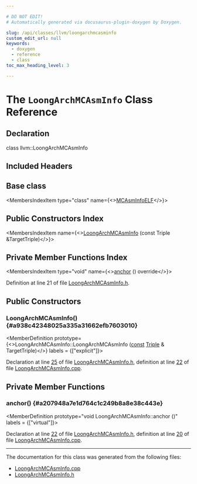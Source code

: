 ```yaml
---

# DO NOT EDIT!
# Automatically generated via docusaurus-plugin-doxygen by Doxygen.

slug: /api/classes/llvm/loongarchmcasminfo
custom_edit_url: null
keywords:
  - doxygen
  - reference
  - class
toc_max_heading_level: 3

---
```





# The `LoongArchMCAsmInfo` Class Reference

<DoxygenPage pluginConfig={pluginConfig}>



## Declaration

<CodeBlock>class llvm::LoongArchMCAsmInfo</CodeBlock>

## Included Headers

<IncludesList>
<IncludesListItem
  filePath="Target/LoongArch/MCTargetDesc/LoongArchMCAsmInfo.h"
  permalink="/docs/api/files/lib/lib/target/lib/target/loongarch/lib/target/loongarch/mctargetdesc/loongarchmcasminfo-h"
  isLocal="true" />
</IncludesList>

## Base class

<MembersIndex>

<MembersIndexItem
  type="class"
  name={<><a href="/docs/api/classes/llvm/mcasminfoelf">MCAsmInfoELF</a></>}>
</MembersIndexItem>

</MembersIndex>

## Public Constructors Index

<MembersIndex>

<MembersIndexItem
  name={<><a href="#a938c42348025a335a31662efb7603010">LoongArchMCAsmInfo</a> (const Triple &amp;TargetTriple)</>}>
</MembersIndexItem>

</MembersIndex>

## Private Member Functions Index

<MembersIndex>

<MembersIndexItem
  type="void"
  name={<><a href="#a207948a7e1d764c1c249b8a8e38c443e">anchor</a> () override</>}>
</MembersIndexItem>

</MembersIndex>


Definition at line 21 of file <a href="/docs/api/files/lib/lib/target/lib/target/loongarch/lib/target/loongarch/mctargetdesc/loongarchmcasminfo-h">LoongArchMCAsmInfo.h</a>.

<SectionDefinition>

## Public Constructors

### LoongArchMCAsmInfo() {#a938c42348025a335a31662efb7603010}

<MemberDefinition
  prototype={<>LoongArchMCAsmInfo::LoongArchMCAsmInfo (<a href="/docs/api/files/lib/lib/target/lib/target/aarch64/aarch64promoteconstant-cpp/#a90f8350fecae261c25be85d38b451bff">const</a> <a href="/docs/api/classes/llvm/triple">Triple</a> &amp; TargetTriple)</>}
  labels = {["explicit"]}>

Declaration at line <a href="/docs/api/files/lib/lib/target/lib/target/loongarch/lib/target/loongarch/mctargetdesc/loongarchmcasminfo-h/#l00025">25</a> of file <a href="/docs/api/files/lib/lib/target/lib/target/loongarch/lib/target/loongarch/mctargetdesc/loongarchmcasminfo-h">LoongArchMCAsmInfo.h</a>, definition at line <a href="/docs/api/files/lib/lib/target/lib/target/loongarch/lib/target/loongarch/mctargetdesc/loongarchmcasminfo-cpp/#l00022">22</a> of file <a href="/docs/api/files/lib/lib/target/lib/target/loongarch/lib/target/loongarch/mctargetdesc/loongarchmcasminfo-cpp">LoongArchMCAsmInfo.cpp</a>.
</MemberDefinition>

</SectionDefinition>

<SectionDefinition>

## Private Member Functions

### anchor() {#a207948a7e1d764c1c249b8a8e38c443e}

<MemberDefinition
  prototype="void LoongArchMCAsmInfo::anchor ()"
  labels = {["virtual"]}>

Declaration at line <a href="/docs/api/files/lib/lib/target/lib/target/loongarch/lib/target/loongarch/mctargetdesc/loongarchmcasminfo-h/#l00022">22</a> of file <a href="/docs/api/files/lib/lib/target/lib/target/loongarch/lib/target/loongarch/mctargetdesc/loongarchmcasminfo-h">LoongArchMCAsmInfo.h</a>, definition at line <a href="/docs/api/files/lib/lib/target/lib/target/loongarch/lib/target/loongarch/mctargetdesc/loongarchmcasminfo-cpp/#l00020">20</a> of file <a href="/docs/api/files/lib/lib/target/lib/target/loongarch/lib/target/loongarch/mctargetdesc/loongarchmcasminfo-cpp">LoongArchMCAsmInfo.cpp</a>.
</MemberDefinition>

</SectionDefinition>

<hr/>

The documentation for this class was generated from the following files:

<ul>
<li><a href="/docs/api/files/lib/lib/target/lib/target/loongarch/lib/target/loongarch/mctargetdesc/loongarchmcasminfo-cpp">LoongArchMCAsmInfo.cpp</a></li>
<li><a href="/docs/api/files/lib/lib/target/lib/target/loongarch/lib/target/loongarch/mctargetdesc/loongarchmcasminfo-h">LoongArchMCAsmInfo.h</a></li>
</ul>

</DoxygenPage>
